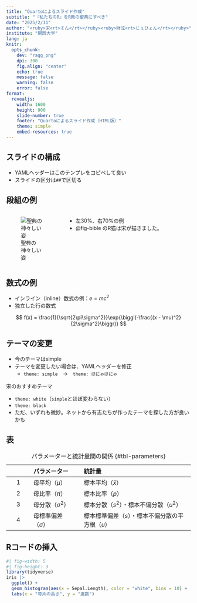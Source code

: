 ```yaml
---
title: "Quartoによるスライド作成"
subtitle: "『私たちのR』をR教の聖典にすべき"
date: "2025/2/11"
author: "<ruby>宋<rt>そん</rt></ruby><ruby>財泫<rt>じぇひょん</rt></ruby>"
institute: "関西大学"
lang: ja
knitr: 
  opts_chunk: 
    dev: "ragg_png"
    dpi: 300
    fig.align: "center"
    echo: true
    message: false
    warning: false
    error: false
format: 
  revealjs:
    width: 1600
    height: 900
    slide-number: true
    footer: "Quartoによるスライド作成（HTML版）"
    theme: simple
    embed-resources: true
---
```


## スライドの構成

- YAMLヘッダーはこのテンプレをコピペして良い
- スライドの区分は`##`で区切る

## 段組の例

::::{.columns}
:::{.column width=30%}
![聖典の神々しい姿](https://jaysong.net/RBook/Figs/Cover.png){#fig-bible}
:::

:::{.column width=70%}
- 左30%、右70%の例
- @fig-bible のR猫は宋が描きました。
:::
::::

## 数式の例

- インライン（inline）数式の例：$e = mc^2$
- 独立した行の数式

$$
f(x) = \frac{1}{\sqrt{2\pi\sigma^2}}\exp{\biggl(-\frac{(x - \mu)^2}{2\sigma^2}\biggr)}
$$

## テーマの変更

- 今のテーマはsimple
- テーマを変更したい場合は、YAMLヘッダーを修正
   - `theme: simple`　$\rightarrow$　`theme: ほにゃほにゃ`

宋のおすすめテーマ

::: {.incremental}
- `theme: white`（`simple`とほぼ変わらない）
- `theme: black`
- ただ、いずれも微妙。ネットから有志たちが作ったテーマを探した方が良いかも
:::

## 表

||パラメーター|統計量|
|:---:|:---------|:---------------------|
|1|母平均（$\mu$）|標本平均（$\bar{x}$）|
|2|母比率（$\pi$）|標本比率（$p$）|
|3|母分散（$\sigma^2$）|標本分散（$s^2$）・標本不偏分散（$u^2$）|
|4|母標準偏差（$\sigma$）|標本標準偏差（$s$）・標本不偏分散の平方根（$u$）|

: パラメーターと統計量間の関係 {#tbl-parameters}

## Rコードの挿入

```r
#| fig-width: 5
#| fig-height: 3
library(tidyverse)
iris |>
  ggplot() +
  geom_histogram(aes(x = Sepal.Length), color = "white", bins = 10) +
  labs(x = "萼片の長さ", y = "度数")
```